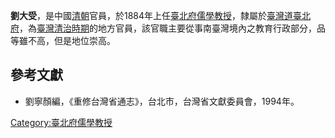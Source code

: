 '''劉大受'''，是中國[[清朝|清朝]]官員，於1884年上任[[臺北府儒學教授|臺北府儒學教授]]，隸屬於[[臺灣道|臺灣道]][[臺北府|臺北府]]，為[[臺灣清治時期|臺灣清治時期]]的地方官員，該官職主要從事南臺灣境內之教育行政部分，品等雖不高，但是地位崇高。

==參考文獻==
*劉寧顏編，《重修台灣省通志》，台北市，台灣省文獻委員會，1994年。
{{start box}}
{{s-before|[[沈紹九|沈紹九]]}}
{{s-title|[[台北府儒學教授|台北府儒學教授]]|1884年上任}}
{{s-after|[[馮夢辛|馮夢辛]]}}
{{end box}}

{{Taiwan-academic-bio-stub}}

[[Category:臺北府儒學教授|Category:臺北府儒學教授]]